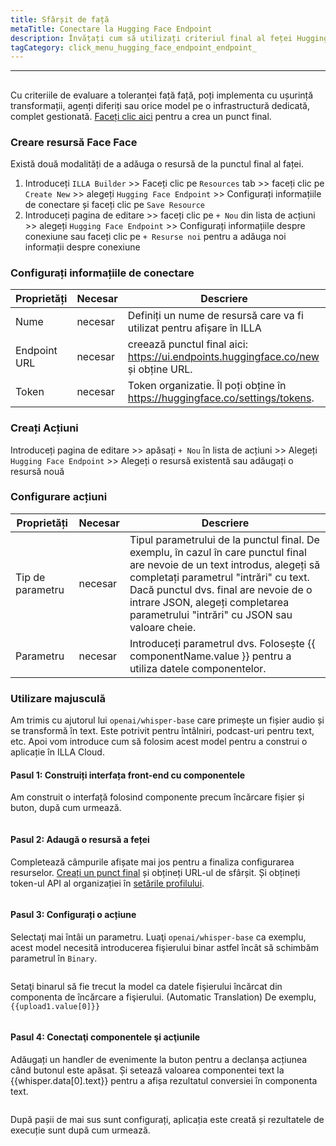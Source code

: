 ```yaml
---
title: Sfârșit de față
metaTitle: Conectare la Hugging Face Endpoint
description: Învățați cum să utilizați criteriul final al feței Hugging în ILLA
tagCategory: click_menu_hugging_face_endpoint_endpoint_
---
```


* * *

## <Heading hidden>Punct de sfârșit față față</Heading>

Cu criteriile de evaluare a toleranței față față, poți implementa cu ușurință transformații, agenți diferiți sau orice model pe o infrastructură dedicată, complet gestionată. [Faceți clic aici](https://ui.endpoints.huggingface.co/new) pentru a crea un punct final. 

### Creare resursă Face Face

Există două modalități de a adăuga o resursă de la punctul final al faței. 

1.  Introduceți `ILLA Builder` >> Faceți clic pe `Resources` tab >> faceți clic pe `Create New` >> alegeți `Hugging Face Endpoint` >> Configurați informațiile de conectare și faceți clic pe `Save Resource`
2.  Introduceți pagina de editare >> faceți clic pe `+ Nou` din lista de acțiuni >> alegeți `Hugging Face Endpoint` >> Configurați informațiile despre conexiune sau faceți clic pe `+ Resurse noi` pentru a adăuga noi informații despre conexiune

### Configurați informațiile de conectare

| Proprietăți  | Necesar | Descriere                                                                           |
| ------------ | ------- | ----------------------------------------------------------------------------------- |
| Nume         | necesar | Definiți un nume de resursă care va fi utilizat pentru afișare în ILLA              |
| Endpoint URL | necesar | creează punctul final aici: https://ui.endpoints.huggingface.co/new și obține URL.  |
| Token        | necesar | Token organizatie. Îl poți obține în https://huggingface.co/settings/tokens.        |

### Creați Acțiuni

Introduceți pagina de editare >> apăsați `+ Nou` în lista de acțiuni >> Alegeți `Hugging Face Endpoint` >> Alegeți o resursă existentă sau adăugați o resursă nouă

### Configurare acțiuni

| Proprietăți      | Necesar | Descriere                                                                                                                                                                                                                                                                                          |
| ---------------- | ------- | -------------------------------------------------------------------------------------------------------------------------------------------------------------------------------------------------------------------------------------------------------------------------------------------------- |
| Tip de parametru | necesar | Tipul parametrului de la punctul final. De exemplu, în cazul în care punctul final are nevoie de un text introdus, alegeți să completați parametrul "intrări" cu text. Dacă punctul dvs. final are nevoie de o intrare JSON, alegeți completarea parametrului "intrări" cu JSON sau valoare cheie. |
| Parametru        | necesar | Introduceți parametrul dvs. Folosește {{ componentName.value }} pentru a utiliza datele componentelor.                                                                                                                                                                                             |

### Utilizare majusculă

Am trimis cu ajutorul lui `openai/whisper-base` care primește un fișier audio și se transformă în text. Este potrivit pentru întâlniri, podcast-uri pentru text, etc. Apoi vom introduce cum să folosim acest model pentru a construi o aplicație în ILLA Cloud.

#### Pasul 1: Construiți interfața front-end cu componentele

Am construit o interfață folosind componente precum încărcare fișier și buton, după cum urmează.

<img src='https://cdn.illacloud.com/official-website/img/docs/connect/hf1.png' alt="" />

#### Pasul 2: Adaugă o resursă a feței

Completează câmpurile afișate mai jos pentru a finaliza configurarea resurselor. [Creați un punct final](https://ui.endpoints.huggingface.co/new) și obțineți URL-ul de sfârșit. Și obțineți token-ul API al organizației în [setările profilului](https://huggingface.co/settings/tokens). 

<img src='https://cdn.illacloud.com/official-website/img/docs/connect/hf2.png' alt="" />

#### Pasul 3: Configurați o acțiune

Selectaţi mai întâi un parametru. Luaţi `openai/whisper-base` ca exemplu, acest model necesită introducerea fişierului binar astfel încât să schimbăm parametrul în `Binary`.

<img src='https://cdn.illacloud.com/official-website/img/docs/connect/hf3.png' alt="" />

Setaţi binarul să fie trecut la model ca datele fişierului încărcat din componenta de încărcare a fişierului. (Automatic Translation) De exemplu, `{{upload1.value[0]}}`

<img src='https://cdn.illacloud.com/official-website/img/docs/connect/hf4.png' alt="" />

#### Pasul 4: Conectaţi componentele şi acţiunile

Adăugați un handler de evenimente la buton pentru a declanșa acțiunea când butonul este apăsat. Și setează valoarea componentei text la {{whisper.data[0].text}} pentru a afișa rezultatul conversiei în componenta text. 

<img src='https://cdn.illacloud.com/official-website/img/docs/connect/hf5.png' alt="" />

După pașii de mai sus sunt configurați, aplicația este creată și rezultatele de execuție sunt după cum urmează.

<img src='https://cdn.illacloud.com/official-website/img/docs/connect/hf6.gif' alt="" />
